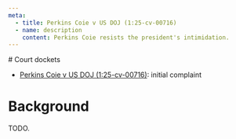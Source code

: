 ```yaml
---
meta:
  - title: Perkins Coie v US DOJ (1:25-cv-00716)
  - name: description
    content: Perkins Coie resists the president's intimidation.
---
```




<Frame frontmatter={frontmatter}>
# Court dockets

- [Perkins Coie v US DOJ (1:25-cv-00716)](https://www.courtlistener.com/docket/69725919/perkins-coie-llp-v-us-department-of-justice/): initial complaint

# Background

TODO.
</Frame>

